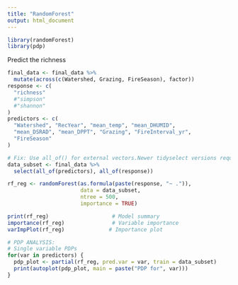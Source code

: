 ```yaml
---
title: "RandomForest"
output: html_document
---
```

```r
library(randomForest)
library(pdp)
```
Predict the richness
```r
final_data <- final_data %>%
  mutate(across(c(Watershed, Grazing, FireSeason), factor))
response <- c(
  "richness"
  #"simpson"
  #"shannon"
)
predictors <- c(
  "Watershed", "RecYear", "mean_temp", "mean_DHUMID", 
  "mean_DSRAD", "mean_DPPT", "Grazing", "FireInterval_yr", 
  "FireSeason" 
)

# Fix: Use all_of() for external vectors.Newer tidyselect versions require all_of() when using external vectors to avoid ambiguity.
data_subset <- final_data %>% 
  select(all_of(predictors), all_of(response))

rf_reg <- randomForest(as.formula(paste(response, "~ .")),
                       data = data_subset,
                       ntree = 500,
                       importance = TRUE)

print(rf_reg)                    # Model summary
importance(rf_reg)               # Variable importance
varImpPlot(rf_reg)              # Importance plot

# PDP ANALYSIS:
# Single variable PDPs
for(var in predictors) {
  pdp_plot <- partial(rf_reg, pred.var = var, train = data_subset)
  print(autoplot(pdp_plot, main = paste("PDP for", var)))
}
```



